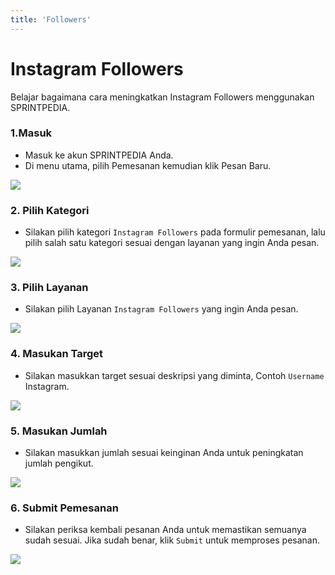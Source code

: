 ```yaml
---
title: 'Followers'
---
```


# Instagram Followers
Belajar bagaimana cara meningkatkan Instagram Followers menggunakan SPRINTPEDIA.

### 1.Masuk
- Masuk ke akun <Tooltip tip="SMM Panel Indonesia">SPRINTPEDIA</Tooltip> Anda.
- Di menu utama, pilih Pemesanan kemudian klik Pesan Baru.  
<Frame>
<img src="/images/menu-pesan-baru.png"/>
</Frame>

### 2. Pilih Kategori
- Silakan pilih kategori <code>Instagram Followers</code> pada formulir pemesanan, lalu pilih salah satu kategori sesuai dengan layanan yang ingin Anda pesan.
<Frame>
<img src="/images/from-pesan-kategori-ig-follow.png"/>
</Frame>

### 3. Pilih Layanan
- Silakan pilih Layanan <code>Instagram Followers</code> yang ingin Anda pesan.
<Frame>
<img src="/images/from-pesan-layanan-ig-follow.png"/>
</Frame>

### 4. Masukan Target
- Silakan masukkan target sesuai deskripsi yang diminta, Contoh <code>Username</code> Instagram.
<Frame>
<img src="/images/form-pesan-target-ig-follow.png"/>
</Frame>

### 5. Masukan Jumlah
- Silakan masukkan jumlah sesuai keinginan Anda untuk peningkatan jumlah pengikut.
<Frame>
<img src="/images/from-pesan-jumlah-ig-follow.png"/>
</Frame>

### 6. Submit Pemesanan
- Silakan periksa kembali pesanan Anda untuk memastikan semuanya sudah sesuai. Jika sudah benar, klik <code>Submit</code> untuk memproses pesanan.
<Frame>
<img src="/images/form-pesan-submit-ig-follow.png"/>
</Frame>